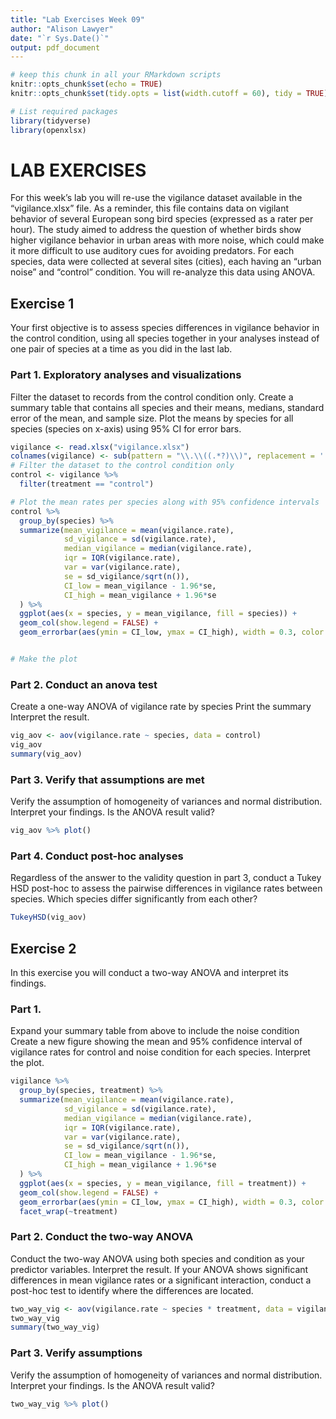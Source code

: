 ```yaml
---
title: "Lab Exercises Week 09"
author: "Alison Lawyer"
date: "`r Sys.Date()`"
output: pdf_document
---
```


```r
# keep this chunk in all your RMarkdown scripts
knitr::opts_chunk$set(echo = TRUE)
knitr::opts_chunk$set(tidy.opts = list(width.cutoff = 60), tidy = TRUE)
```

```r
# List required packages
library(tidyverse)
library(openxlsx)

```





# LAB EXERCISES

For this week's lab you will re-use the vigilance dataset available in the "vigilance.xlsx" file. As a reminder, this file contains data on vigilant behavior of several European song bird species (expressed as a rater per hour). The study aimed to address the question of whether birds show higher vigilance behavior in urban areas with more noise, which could make it more difficult to use auditory cues for avoiding predators. For each species, data were collected at several sites (cities), each having an "urban noise" and "control" condition. You will re-analyze this data using ANOVA. 



## Exercise 1

Your first objective is to assess species differences in vigilance behavior in the control condition, using all species together in your analyses instead of one pair of species at a time as you did in the last lab. 


### Part 1. Exploratory analyses and visualizations

Filter the dataset to records from the control condition only. 
Create a summary table that contains all species and their means, medians, standard error of the mean, and sample size. 
Plot the means by species for all species (species on x-axis) using 95% CI for error bars. 

```r
vigilance <- read.xlsx("vigilance.xlsx")
colnames(vigilance) <- sub(pattern = "\\.\\((.*?)\\)", replacement = '', colnames(vigilance))
# Filter the dataset to the control condition only
control <- vigilance %>%
  filter(treatment == "control")

# Plot the mean rates per species along with 95% confidence intervals
control %>%
  group_by(species) %>%
  summarize(mean_vigilance = mean(vigilance.rate),
            sd_vigilance = sd(vigilance.rate),
            median_vigilance = median(vigilance.rate),
            iqr = IQR(vigilance.rate),
            var = var(vigilance.rate),
            se = sd_vigilance/sqrt(n()),
            CI_low = mean_vigilance - 1.96*se,
            CI_high = mean_vigilance + 1.96*se
  ) %>%
  ggplot(aes(x = species, y = mean_vigilance, fill = species)) +
  geom_col(show.legend = FALSE) +
  geom_errorbar(aes(ymin = CI_low, ymax = CI_high), width = 0.3, color = "black")


# Make the plot


```



### Part 2. Conduct an anova test

Create a one-way ANOVA of vigilance rate by species
Print the summary
Interpret the result. 

```r
vig_aov <- aov(vigilance.rate ~ species, data = control)
vig_aov
summary(vig_aov)
```



### Part 3. Verify that assumptions are met

Verify the assumption of homogeneity of variances and normal distribution. 
Interpret your findings. Is the ANOVA result valid? 

```r
vig_aov %>% plot()


```





### Part 4. Conduct post-hoc analyses

Regardless of the answer to the validity question in part 3, conduct a Tukey HSD post-hoc to assess the pairwise differences in vigilance rates between species. Which species differ significantly from each other? 

```r
TukeyHSD(vig_aov)

```





## Exercise 2

In this exercise you will conduct a two-way ANOVA and interpret its findings. 


### Part 1. 

Expand your summary table from above to include the noise condition
Create a new figure showing the mean and 95% confidence interval of vigilance rates for control and noise condition for each species.
Interpret the plot.

```r
vigilance %>%
  group_by(species, treatment) %>%
  summarize(mean_vigilance = mean(vigilance.rate),
            sd_vigilance = sd(vigilance.rate),
            median_vigilance = median(vigilance.rate),
            iqr = IQR(vigilance.rate),
            var = var(vigilance.rate),
            se = sd_vigilance/sqrt(n()),
            CI_low = mean_vigilance - 1.96*se,
            CI_high = mean_vigilance + 1.96*se
  ) %>%
  ggplot(aes(x = species, y = mean_vigilance, fill = treatment)) +
  geom_col(show.legend = FALSE) +
  geom_errorbar(aes(ymin = CI_low, ymax = CI_high), width = 0.3, color = "black") +
  facet_wrap(~treatment)


```



### Part 2. Conduct the two-way ANOVA

Conduct the two-way ANOVA using both species and condition as your predictor variables. Interpret the result. 
If your ANOVA shows significant differences in mean vigilance rates or a significant interaction, conduct a post-hoc test to identify where the differences are located.

```r
two_way_vig <- aov(vigilance.rate ~ species * treatment, data = vigilance)
two_way_vig
summary(two_way_vig)
```



### Part 3. Verify assumptions

Verify the assumption of homogeneity of variances and normal distribution. 
Interpret your findings. Is the ANOVA result valid? 

```r
two_way_vig %>% plot()


```



